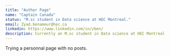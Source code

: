 ```yaml
---
title: "Author Page"
name: "Captain Canada"
status: "M.sc student in Data science at HEC Montreal."
email: Zyad.benameur@hec.ca
linkedin: https://www.linkedin.com/in/zben/
description: Currently an M.sc student in Data science at HEC Montreal
---
```

Trying a personnal page with no posts.